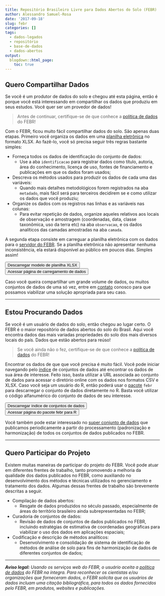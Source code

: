 ```yaml
---
title: Repositório Brasileiro Livre para Dados Abertos do Solo (FEBR)
author: Alessandro Samuel-Rosa
date: '2017-09-18'
slug: febr
categories: []
tags:
  - dados-legados
  - repositório
  - base-de-dados
  - dados-abertos
output:
  blogdown::html_page:
    toc: true
---
```


## Quero Compartilhar Dados

Se você é um produtor de dados do solo e chegou até esta página, então é porque você está interessando em compartilhar os dados que produziu em seus estudos. Você quer ser um provedor de dados!

> Antes de continuar, certifique-se de que conhece a [política de dados][politica] do FEBR!

Com o FEBR, ficou muito fácil compartilhar dados do solo. São apenas duas etapas. Primeiro você organiza os dados em uma [planilha eletrônica][modelo] no formato XLSX. Ao fazê-lo, você só precisa seguir três regras bastante simples:

* Forneça todos os dados de identificação do conjunto de dados:
  + Use a aba `identificacao` para registrar dados como título, autoria, área do conhecimento, licença de uso, 
    fontes de financiamento e publicações em que os dados foram usados;
* Descreva os métodos usados para produzir os dados de cada uma das variáveis:
  + Quando mais detalhes metodológicos forem registrados na aba `metadado`, mais fácil será para terceiros
    decidirem se e como utilizar os dados que você produziu;
* Organize os dados com os registros nas linhas e as variáveis nas colunas:
  + Para evitar repetição de dados, organize aqueles relativos aos locais de observação e amostragem
    (coordenadas, data, classe taxonômica, uso da terra etc) na aba `observacao`, e os dados analíticos das
    camadas amostradas na aba `camada`.

A segunda etapa consiste em carreguar a planilha eletrônica com os dados para o [servidor do FEBR][entrada]. Se a planilha eletrônica não apresentar nenhuma inconsistência, ela estará disponível ao público em poucos dias. Simples assim!

<p>
<button onclick="window.open('https://docs.google.com/spreadsheets/d/1rXIiT1zSYhFegSdAvE0yJX16q-bvXVNpYIYdd5YgjhI','_blank');" type="button">Descarregar modelo de planilha XLSX</button>
<button onclick="window.open('https://cloud.utfpr.edu.br/index.php/s/Eh0FQpm9YfHYfLX','_blank');" type="button">Acessar página de carregamento de dados</button>
</p>

Caso você queira compartilhar um grande volume de dados, ou muitos conjuntos de dados de uma só vez, entre em [contato][contato] conosco para que possamos viabilizar uma solução apropriada para seu caso.

<hr> 

## Estou Procurando Dados

Se você é um usuário de dados do solo, então chegou ao lugar certo. O FEBR é o maior repositório de dados abertos do solo do Brasil. Aqui você encontra dados das mais variadas propriedades do solo dos mais diversos locais do país. Dados que estão abertos para reúso!

> Se você ainda não o fez, certifique-se de que conhece a [política de dados][politica] do FEBR!

Encontrar os dados de que que você precisa é muito fácil. Você pode iniciar navegando pelo [índice][indice] de conjuntos de dados até encontrar os dados de sua área de interesse. Feito isso, basta utilizar a URL associada ao conjunto de dados para acessar o diretório online com os dados nos formatos CSV e XLSX. Caso você seja um usuário do R, então poderá usar o [pacote][pacote] `febr` para descarregar o conjunto de dados diretamente no R. Basta você utilizar o código alfanumérico do conjunto de dados de seu interesse.

<p>
<button onclick="window.open('https://cloud.utfpr.edu.br/index.php/s/JDcb8XBvkpQeyXm','_blank');" type="button">Descarregar índice de conjuntos de dados</button>
<button onclick="window.open('https://cran.r-project.org/web/packages/febr/index.html','_blank');" type="button">Acessar página do pacote febr para R</button>
</p>

Você também pode estar interessado no [super conjunto de dados][superconjunto] que publicamos periodicamente a partir do processamento (padronização e harmonização) de todos os conjuntos de dados publicados no FEBR.

<hr> 

## Quero Participar do Projeto

Existem muitas maneiras de participar do projeto do FEBR. Você pode atuar em diferentes frentes de trabalho, tanto promovendo a melhoria da qualidade dos dados publicados no FEBR, como auxiliando no desenvolvimento dos métodos e técnicas utilizados no gerenciamento e tratamento dos dados. Algumas dessas frentes de trabalho são brevemente descritas a seguir.

* Compilação de dados abertos:
  + Resgate de dados produzidos no século passado, especialmente de áreas do território brasileiro ainda
    subrepresentadas no FEBR;
* Curadoria de conjuntos de dados:
  + Revisão de dados de conjuntos de dados publicados no FEBR, incluindo estratégias de estimativa de
    coordenadas geográficas para viabilizar o uso dos dados em aplicações espaciais;
* Codificação e descrição de métodos analíticos:
  + Desenvolvimento e consolidação de sistema de identificação de métodos de análise de solo para fins de
    harmonização de dados de diferentes conjuntos de dados;

<hr> 

___Aviso legal:___ _Usando os serviços web do FEBR, o usuário aceita a [política de dados][politica] do FEBR na íntegra. Para reconhecer os cientistas e/ou organizações que forneceram dados, o FEBR solicita que os usuários de dados incluam uma citação bibliográfica, para todos os dados fornecidos pelo FEBR, em produtos, websites e publicações._

[politica]: https://docs.google.com/document/d/11c0HzGdT51xPEc6V7WLqTaOjX6AAfsZC9O9uMxTcmW0/edit?usp=sharing
[modelo]: https://docs.google.com/spreadsheets/d/1rXIiT1zSYhFegSdAvE0yJX16q-bvXVNpYIYdd5YgjhI/edit?usp=sharing
[entrada]: https://cloud.utfpr.edu.br/index.php/s/Eh0FQpm9YfHYfLX
[contato]: ../../#contact
[indice]: https://cloud.utfpr.edu.br/index.php/apps/onlyoffice/s/Df6dhfzYJ1DDeso?fileId=27730047
[pacote]: https://cran.r-project.org/web/packages/febr/index.html
[superconjunto]: https://cloud.utfpr.edu.br/index.php/s/nEXaoXIE0nZ1AqG
